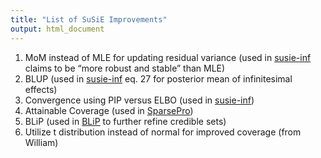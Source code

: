 ```yaml
---
title: "List of SuSiE Improvements"
output: html_document
---
```


1. MoM instead of MLE for updating residual variance (used in [susie-inf](https://static-content.springer.com/esm/art%3A10.1038%2Fs41588-023-01597-3/MediaObjects/41588_2023_1597_MOESM1_ESM.pdf) claims to be "more robust and stable" than MLE)
2. BLUP (used in [susie-inf](https://static-content.springer.com/esm/art%3A10.1038%2Fs41588-023-01597-3/MediaObjects/41588_2023_1597_MOESM1_ESM.pdf) eq. 27 for posterior mean of infinitesimal effects)
3. Convergence using PIP versus ELBO (used in [susie-inf](https://static-content.springer.com/esm/art%3A10.1038%2Fs41588-023-01597-3/MediaObjects/41588_2023_1597_MOESM1_ESM.pdf))
4. Attainable Coverage (used in [SparsePro](https://journals.plos.org/plosgenetics/article?id=10.1371/journal.pgen.1011104))
5. BLiP (used in [BLiP](https://arxiv.org/pdf/2203.17208) to further refine credible sets)
6. Utilize t distribution instead of normal for improved coverage (from William)

